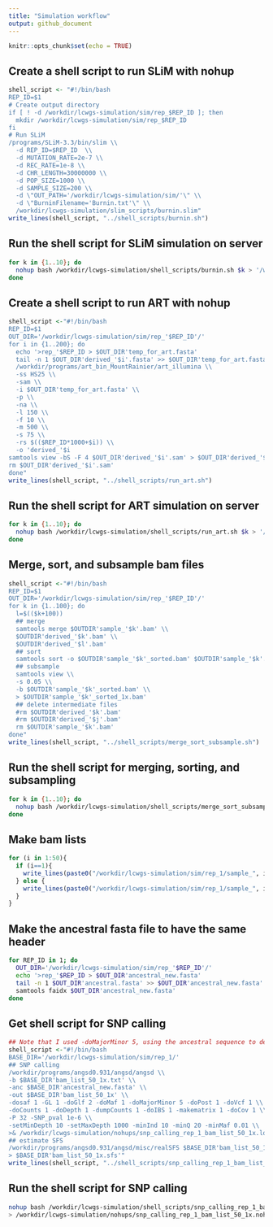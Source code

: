 ```yaml
---
title: "Simulation workflow"
output: github_document
---
```


```r
knitr::opts_chunk$set(echo = TRUE)
```

## Create a shell script to run SLiM with nohup

```r
shell_script <- "#!/bin/bash
REP_ID=$1
# Create output directory
if [ ! -d /workdir/lcwgs-simulation/sim/rep_$REP_ID ]; then
  mkdir /workdir/lcwgs-simulation/sim/rep_$REP_ID
fi
# Run SLiM 
/programs/SLiM-3.3/bin/slim \\
  -d REP_ID=$REP_ID  \\
  -d MUTATION_RATE=2e-7 \\
  -d REC_RATE=1e-8 \\
  -d CHR_LENGTH=30000000 \\
  -d POP_SIZE=1000 \\
  -d SAMPLE_SIZE=200 \\
  -d \"OUT_PATH='/workdir/lcwgs-simulation/sim/'\" \\
  -d \"BurninFilename='Burnin.txt'\" \\
  /workdir/lcwgs-simulation/slim_scripts/burnin.slim"
write_lines(shell_script, "../shell_scripts/burnin.sh")
```

## Run the shell script for SLiM simulation on server

```bash
for k in {1..10}; do
  nohup bash /workdir/lcwgs-simulation/shell_scripts/burnin.sh $k > '/workdir/lcwgs-simulation/nohups/burnin_'$k'.nohup' &
done
```

## Create a shell script to run ART with nohup

```r
shell_script <-"#!/bin/bash
REP_ID=$1
OUT_DIR='/workdir/lcwgs-simulation/sim/rep_'$REP_ID'/'
for i in {1..200}; do
  echo '>rep_'$REP_ID > $OUT_DIR'temp_for_art.fasta'
  tail -n 1 $OUT_DIR'derived_'$i'.fasta' >> $OUT_DIR'temp_for_art.fasta'
  /workdir/programs/art_bin_MountRainier/art_illumina \\
  -ss HS25 \\
  -sam \\
  -i $OUT_DIR'temp_for_art.fasta' \\
  -p \\
  -na \\
  -l 150 \\
  -f 10 \\
  -m 500 \\
  -s 75 \\
  -rs $(($REP_ID*1000+$i)) \\
  -o 'derived_'$i
samtools view -bS -F 4 $OUT_DIR'derived_'$i'.sam' > $OUT_DIR'derived_'$i'.bam'
rm $OUT_DIR'derived_'$i'.sam'
done"
write_lines(shell_script, "../shell_scripts/run_art.sh")
```

## Run the shell script for ART simulation on server

```bash
for k in {1..10}; do
  nohup bash /workdir/lcwgs-simulation/shell_scripts/run_art.sh $k > '/workdir/lcwgs-simulation/nohups/run_art_'$k'.nohup' &
done
```

## Merge, sort, and subsample bam files

```r
shell_script <-"#!/bin/bash
REP_ID=$1
OUT_DIR='/workdir/lcwgs-simulation/sim/rep_'$REP_ID'/'
for k in {1..100}; do
  l=$(($k+100))
  ## merge
  samtools merge $OUTDIR'sample_'$k'.bam' \\
  $OUTDIR'derived_'$k'.bam' \\
  $OUTDIR'derived_'$l'.bam'
  ## sort
  samtools sort -o $OUTDIR'sample_'$k'_sorted.bam' $OUTDIR'sample_'$k'.bam'
  ## subsample
  samtools view \\
  -s 0.05 \\
  -b $OUTDIR'sample_'$k'_sorted.bam' \\
  > $OUTDIR'sample_'$k'_sorted_1x.bam'
  ## delete intermediate files
  #rm $OUTDIR'derived_'$k'.bam' 
  #rm $OUTDIR'derived_'$j'.bam' 
  rm $OUTDIR'sample_'$k'.bam' 
done"
write_lines(shell_script, "../shell_scripts/merge_sort_subsample.sh")
```

## Run the shell script for merging, sorting, and subsampling

```bash
for k in {1..10}; do
  nohup bash /workdir/lcwgs-simulation/shell_scripts/merge_sort_subsample.sh $k > '/workdir/lcwgs-simulation/nohups/merge_sort_subsample_'$k'.nohup' &
done
```

## Make bam lists

```r
for (i in 1:50){
  if (i==1){
    write_lines(paste0("/workdir/lcwgs-simulation/sim/rep_1/sample_", i, "_sorted_1x.bam"), "../sim/rep_1/bam_list_50_1x.txt")
  } else {
    write_lines(paste0("/workdir/lcwgs-simulation/sim/rep_1/sample_", i, "_sorted_1x.bam"), "../sim/rep_1/bam_list_50_1x.txt", append = T)
  }
}
```

## Make the ancestral fasta file to have the same header

```bash
for REP_ID in 1; do
  OUT_DIR='/workdir/lcwgs-simulation/sim/rep_'$REP_ID'/'
  echo '>rep_'$REP_ID > $OUT_DIR'ancestral_new.fasta'
  tail -n 1 $OUT_DIR'ancestral.fasta' >> $OUT_DIR'ancestral_new.fasta'
  samtools faidx $OUT_DIR'ancestral_new.fasta'
done
```

## Get shell script for SNP calling

```r
## Note that I used -doMajorMinor 5, using the ancestral sequence to determine major and minor alleles
shell_script <-"#!/bin/bash
BASE_DIR='/workdir/lcwgs-simulation/sim/rep_1/'
## SNP calling
/workdir/programs/angsd0.931/angsd/angsd \\
-b $BASE_DIR'bam_list_50_1x.txt' \\
-anc $BASE_DIR'ancestral_new.fasta' \\
-out $BASE_DIR'bam_list_50_1x' \\
-dosaf 1 -GL 1 -doGlf 2 -doMaf 1 -doMajorMinor 5 -doPost 1 -doVcf 1 \\
-doCounts 1 -doDepth 1 -dumpCounts 1 -doIBS 1 -makematrix 1 -doCov 1 \\
-P 32 -SNP_pval 1e-6 \\
-setMinDepth 10 -setMaxDepth 1000 -minInd 10 -minQ 20 -minMaf 0.01 \\
>& /workdir/lcwgs-simulation/nohups/snp_calling_rep_1_bam_list_50_1x.log
## estimate SFS
/workdir/programs/angsd0.931/angsd/misc/realSFS $BASE_DIR'bam_list_50_1x.saf.idx' \\
> $BASE_DIR'bam_list_50_1x.sfs'"
write_lines(shell_script, "../shell_scripts/snp_calling_rep_1_bam_list_50_1x.sh")
```

## Run the shell script for SNP calling

```bash
nohup bash /workdir/lcwgs-simulation/shell_scripts/snp_calling_rep_1_bam_list_50_1x.sh \
> /workdir/lcwgs-simulation/nohups/snp_calling_rep_1_bam_list_50_1x.nohup &
```